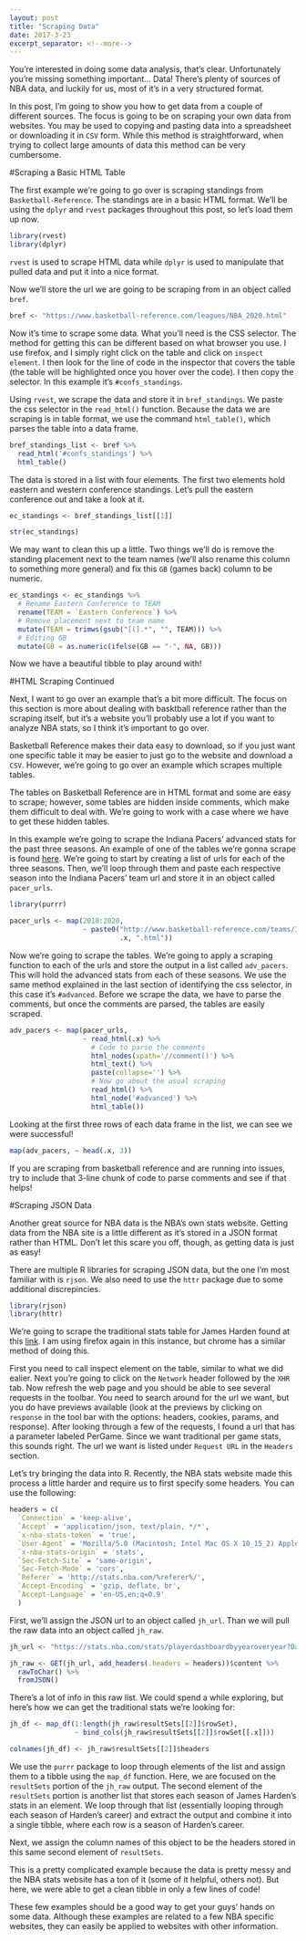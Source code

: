 ```yaml
---
layout: post
title: "Scraping Data"
date: 2017-3-23
excerpt_separator: <!--more-->
---
```


You're interested in doing some data analysis, that's clear.
Unfortunately you're missing something important... Data! There's
plenty of sources of NBA data, and luckily for us, most of it's in a
very structured format.

<!--more-->

In this post, I'm going to show you how to get data from a couple of different sources. The focus is going to be on scraping your own data from websites. You may be used to copying and pasting data into a spreadsheet or downloading it in `CSV` form. While this method is straightforward, when trying to collect large amounts of data this method can be very cumbersome.

#Scraping a Basic HTML Table


The first example we're going to go over is scraping standings from `Basketball-Reference`. The standings are in a basic HTML format. We'll be using the `dplyr` and `rvest` packages throughout this post, so let's load them up now.

```r
library(rvest)
library(dplyr)
```

`rvest` is used to scrape HTML data while `dplyr` is used to manipulate that pulled data and put it into a nice format.

Now we'll store the url we are going to be scraping from in an object called `bref`.

```r
bref <- "https://www.basketball-reference.com/leagues/NBA_2020.html"
```

Now it's time to scrape some data. What you'll need is the CSS selector. The method for getting this can be different based on what browser you use. I use firefox, and I simply right click on the table and click on `inspect element`. I then look for the line of code in the inspector that covers the table (the table will be highlighted once you hover over the code). I then copy the selector. In this example it's `#confs_standings`.

Using `rvest`, we scrape the data and store it in `bref_standings`. We paste the css selector in the `read_html()` function. Because the data we are scraping is in table format, we use the command `html_table()`, which
parses the table into a data frame.

```r
bref_standings_list <- bref %>%
  read_html('#confs_standings') %>%
  html_table()
```

The data is stored in a list with four elements. The first two elements hold eastern and western conference standings. Let's pull the eastern conference out and take a look at it.

```r
ec_standings <- bref_standings_list[[1]]

str(ec_standings)
```

We may want to clean this up a little. Two things we'll do is remove the standing placement next to the team names (we'll also rename this column to something more general) and fix this `GB` (games back) column to be numeric.

```r
ec_standings <- ec_standings %>%
  # Rename Eastern Conference to TEAM
  rename(TEAM = `Eastern Conference`) %>%
  # Remove placement next to team name
  mutate(TEAM = trimws(gsub("[(].*", "", TEAM))) %>%
  # Editing GB
  mutate(GB = as.numeric(ifelse(GB == "-", NA, GB)))
```

Now we have a beautiful tibble to play around with!

#HTML Scraping Continued

Next, I want to go over an example that's a bit more difficult. The focus on this section is more about dealing with basktball reference rather than the scraping itself, but it's a website you'll probably use a lot if you want to analyze NBA stats, so I think it's important to go over.

Basketball Reference makes their data easy to download, so if you just want one specific table it may be easier to just go to the website and download a `CSV`. However, we're going to go over an example which scrapes multiple tables.

The tables on Basketball Reference are in HTML format and some are easy to scrape; however, some tables are hidden inside comments, which make them difficult to deal with. We're going to work with a case where we have to get these hidden tables.

In this example we're going to scrape the Indiana Pacers' advanced stats for the past three seasons. An example of one of the tables we're gonna scrape is found [here](http://www.basketball-reference.com/teams/IND/2018.html). We're going to start by creating a list of urls for each of the three seasons. Then, we'll loop through them and paste each respective season into the Indiana Pacers' team url and store it in an object called `pacer_urls`.

```r
library(purrr)

pacer_urls <- map(2018:2020,
                  ~ paste0("http://www.basketball-reference.com/teams/IND/",
                           .x, ".html"))
```

Now we're going to scrape the tables. We're going to apply a scraping function to each of the urls and store the output in a list called `adv_pacers`. This will hold the advanced stats from each of these seasons. We use the same method explained in the last section of identifying the css selector, in this case it's `#advanced`. Before we scrape the data, we have to parse the comments, but once the comments are parsed, the tables are easily scraped.

```r
adv_pacers <- map(pacer_urls,
                  ~ read_html(.x) %>%
                    # Code to parse the comments
                    html_nodes(xpath='//comment()') %>%
                    html_text() %>%
                    paste(collapse='') %>%
                    # Now go about the usual scraping
                    read_html() %>%
                    html_node('#advanced') %>%
                    html_table())
```

Looking at the first three rows of each data frame in the list, we can see we were successful!

```r
map(adv_pacers, ~ head(.x, 3))
```

If you are scraping from basketball reference and are running into issues, try to include that 3-line chunk of code to parse comments and see if that helps!

#Scraping JSON Data

Another great source for NBA data is the NBA's own stats website. Getting data from the NBA site is a little different as it's stored in a JSON format rather than HTML. Don't let this scare you off, though, as getting data is just as easy!

There are multiple R libraries for scraping JSON data, but the one I'm most familiar with is `rjson`. We also need to use the `httr` package due to some additional discrepincies.

```r
library(rjson)
library(httr)
```


We're going to scrape the traditional stats table for James Harden found at this [link](https://stats.nba.com/player/201935/). I am using firefox again in this instance, but chrome has a similar method of doing this.

First you need to call inspect element on the table, similar to what we did ealier. Next you're going to click on the `Network` header followed by the `XHR` tab. Now refresh the web page and you should be able to see several requests in the toolbar. You need to search around for the url we want, but you do have previews available (look at the previews by clicking on `response` in the tool bar with the options: headers, cookies, params, and response). After looking through a few of the requests, I found a url that has a parameter labeled PerGame. Since we want traditional per game stats, this sounds right. The url we want is listed under `Request URL` in the `Headers` section.

Let's try bringing the data into R. Recently, the NBA stats website made this process a little harder and require us to first specify some headers. You can use the following:

```r
headers = c(
  `Connection` = 'keep-alive',
  `Accept` = 'application/json, text/plain, */*',
  `x-nba-stats-token` = 'true',
  `User-Agent` = 'Mozilla/5.0 (Macintosh; Intel Mac OS X 10_15_2) AppleWebKit/537.36 (KHTML, like Gecko) Chrome/79.0.3945.130 Safari/537.36',
  `x-nba-stats-origin` = 'stats',
  `Sec-Fetch-Site` = 'same-origin',
  `Sec-Fetch-Mode` = 'cors',
  `Referer` = 'http://stats.nba.com/%referer%/',
  `Accept-Encoding` = 'gzip, deflate, br',
  `Accept-Language` = 'en-US,en;q=0.9'
  )
```


First, we'll assign the JSON url to an object called `jh_url`. Than we will pull the raw data into an object called `jh_raw`.

```r
jh_url <- "https://stats.nba.com/stats/playerdashboardbyyearoveryear?DateFrom=&DateTo=&GameSegment=&LastNGames=0&LeagueID=00&Location=&MeasureType=Base&Month=0&OpponentTeamID=0&Outcome=&PORound=0&PaceAdjust=N&PerMode=PerGame&Period=0&PlayerID=201935&PlusMinus=N&Rank=N&Season=2019-20&SeasonSegment=&SeasonType=Regular+Season&ShotClockRange=&Split=yoy&VsConference=&VsDivision="

jh_raw <- GET(jh_url, add_headers(.headers = headers))$content %>%
  rawToChar() %>%
  fromJSON()
```

There's a lot of info in this raw list. We could spend a while exploring, but here's how we can get the traditional stats we're looking for:

```r
jh_df <- map_df(1:length(jh_raw$resultSets[[2]]$rowSet),
                ~ bind_cols(jh_raw$resultSets[[2]]$rowSet[[.x]]))

colnames(jh_df) <- jh_raw$resultSets[[2]]$headers
```

We use the `purrr` package to loop through elements of the list and assign them to a tibble using the `map_df` function. Here, we are focused on the `resultSets` portion of the `jh_raw` output. The second element of the `resultSets` portion is another list that stores each season of James Harden's stats in an element. We loop through that list (essentially looping through each season of Harden's career) and extract the output and combine it into a single tibble, where each row is a season of Harden's career.

Next, we assign the column names of this object to be the headers stored in this same second element of `resultSets`.

This is a pretty complicated example because the data is pretty messy and the NBA stats website has a ton of it (some of it helpful, others not). But here, we were able to get a clean tibble in only a few lines of code!

These few examples should be a good way to get your guys' hands on some
data. Although these examples are related to a few NBA specific
websites, they can easily be applied to websites with other information.